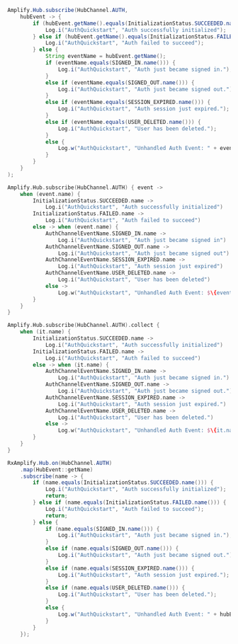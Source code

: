 <BlockSwitcher>
<Block name="Java">

```java
Amplify.Hub.subscribe(HubChannel.AUTH,
    hubEvent -> {
        if (hubEvent.getName().equals(InitializationStatus.SUCCEEDED.name())) {
            Log.i("AuthQuickstart", "Auth successfully initialized");
        } else if (hubEvent.getName().equals(InitializationStatus.FAILED.name())){
            Log.i("AuthQuickstart", "Auth failed to succeed");
        } else {
            String eventName = hubEvent.getName();
            if (eventName.equals(SIGNED_IN.name())) {
                Log.i("AuthQuickstart", "Auth just became signed in.");
            }
            else if (eventName.equals(SIGNED_OUT.name())) {
                Log.i("AuthQuickstart", "Auth just became signed out.");
            }
            else if (eventName.equals(SESSION_EXPIRED.name())) {
                Log.i("AuthQuickstart", "Auth session just expired.");
            }
            else if (eventName.equals(USER_DELETED.name())) {
                Log.i("AuthQuickstart", "User has been deleted.");
            }
            else {
                Log.w("AuthQuickstart", "Unhandled Auth Event: " + eventName);
            }
        }
    }
);

```

</Block>
<Block name="Kotlin - Callbacks">

```kotlin
Amplify.Hub.subscribe(HubChannel.AUTH) { event ->
    when (event.name) {
        InitializationStatus.SUCCEEDED.name ->
            Log.i("AuthQuickstart", "Auth successfully initialized")
        InitializationStatus.FAILED.name ->
            Log.i("AuthQuickstart", "Auth failed to succeed")
        else -> when (event.name) {
            AuthChannelEventName.SIGNED_IN.name ->
                Log.i("AuthQuickstart", "Auth just became signed in")
            AuthChannelEventName.SIGNED_OUT.name ->
                Log.i("AuthQuickstart", "Auth just became signed out")
            AuthChannelEventName.SESSION_EXPIRED.name ->
                Log.i("AuthQuickstart", "Auth session just expired")
            AuthChannelEventName.USER_DELETED.name ->
                Log.i("AuthQuickstart", "User has been deleted")
            else ->
                Log.w("AuthQuickstart", "Unhandled Auth Event: $\{event.name}")
        }
    }
}
```

</Block>
<Block name="Kotlin - Coroutines">

```kotlin
Amplify.Hub.subscribe(HubChannel.AUTH).collect {
    when (it.name) {
        InitializationStatus.SUCCEEDED.name ->
            Log.i("AuthQuickstart", "Auth successfully initialized")
        InitializationStatus.FAILED.name ->
            Log.i("AuthQuickstart", "Auth failed to succeed")
        else -> when (it.name) {
            AuthChannelEventName.SIGNED_IN.name ->
                Log.i("AuthQuickstart", "Auth just became signed in.")
            AuthChannelEventName.SIGNED_OUT.name ->
                Log.i("AuthQuickstart", "Auth just became signed out.")
            AuthChannelEventName.SESSION_EXPIRED.name ->
                Log.i("AuthQuickstart", "Auth session just expired.")
            AuthChannelEventName.USER_DELETED.name ->
                Log.i("AuthQuickstart", "User has been deleted.")
            else ->
                Log.w("AuthQuickstart", "Unhandled Auth Event: $\{it.name}")
        }
    }
}
```

</Block>
<Block name="RxJava">

```java
RxAmplify.Hub.on(HubChannel.AUTH)
    .map(HubEvent::getName)
    .subscribe(name -> {
        if (name.equals(InitializationStatus.SUCCEEDED.name())) {
            Log.i("AuthQuickstart", "Auth successfully initialized");
            return;
        } else if (name.equals(InitializationStatus.FAILED.name())) {
            Log.i("AuthQuickstart", "Auth failed to succeed");
            return;
        } else {
            if (name.equals(SIGNED_IN.name())) {
                Log.i("AuthQuickstart", "Auth just became signed in.");
            }
            else if (name.equals(SIGNED_OUT.name())) {
                Log.i("AuthQuickstart", "Auth just became signed out.");
            }
            else if (name.equals(SESSION_EXPIRED.name())) {
                Log.i("AuthQuickstart", "Auth session just expired.");
            }
            else if (name.equals(USER_DELETED.name())) {
                Log.i("AuthQuickstart", "User has been deleted.");
            }
            else {
                Log.w("AuthQuickstart", "Unhandled Auth Event: " + hubEvent.getName());
            }
        }
    });
```

</Block>

</BlockSwitcher>
